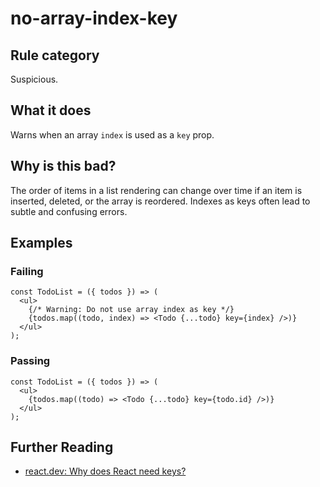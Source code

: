 # no-array-index-key

## Rule category

Suspicious.

## What it does

Warns when an array `index` is used as a `key` prop.

## Why is this bad?

The order of items in a list rendering can change over time if an item is inserted, deleted, or the array is reordered. Indexes as keys often lead to subtle and confusing errors.

## Examples

### Failing

```tsx {4}
const TodoList = ({ todos }) => (
  <ul>
    {/* Warning: Do not use array index as key */}
    {todos.map((todo, index) => <Todo {...todo} key={index} />)}
  </ul>
);
```

### Passing

```tsx
const TodoList = ({ todos }) => (
  <ul>
    {todos.map((todo) => <Todo {...todo} key={todo.id} />)}
  </ul>
);
```

## Further Reading

- [react.dev: Why does React need keys?](https://react.dev/learn/rendering-lists#why-does-react-need-keys)
